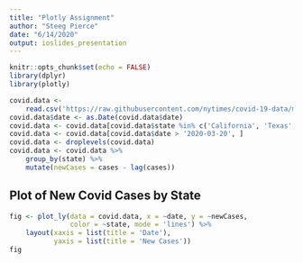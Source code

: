 ```yaml
---
title: "Plotly Assignment"
author: "Steeg Pierce"
date: "6/14/2020"
output: ioslides_presentation
---
```


```r
knitr::opts_chunk$set(echo = FALSE)
library(dplyr)
library(plotly)
```

```r
covid.data <- 
    read.csv('https://raw.githubusercontent.com/nytimes/covid-19-data/master/us-states.csv')
covid.data$date <- as.Date(covid.data$date)
covid.data <- covid.data[covid.data$state %in% c('California', 'Texas', 'Florida', 'New York', 'Illinois'), ]
covid.data <- covid.data[covid.data$date > '2020-03-20', ]
covid.data <- droplevels(covid.data)
covid.data <- covid.data %>%
    group_by(state) %>%
    mutate(newCases = cases - lag(cases))
```

## Plot of New Covid Cases by State

```r
fig <- plot_ly(data = covid.data, x = ~date, y = ~newCases,
               color = ~state, mode = 'lines') %>%
    layout(xaxis = list(title = 'Date'),
           yaxis = list(title = 'New Cases'))
fig
```
